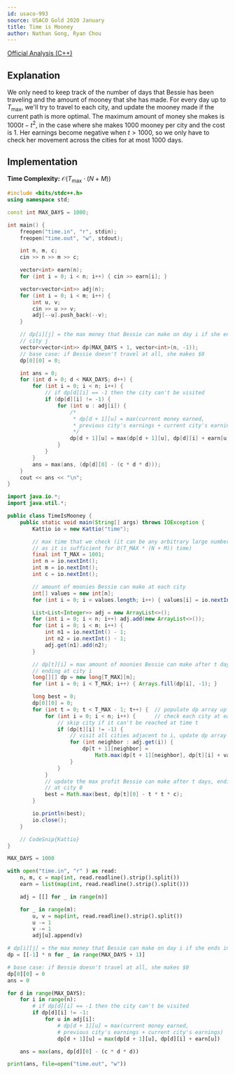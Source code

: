 ```yaml
---
id: usaco-993
source: USACO Gold 2020 January
title: Time is Mooney
author: Nathan Gong, Ryan Chou
---
```


[Official Analysis (C++)](http://www.usaco.org/current/data/sol_time_gold_jan20.html)

## Explanation

We only need to keep track of the number of days that Bessie has been traveling and the amount of mooney that she has made. For every day up to $T_{\text{max}}$, we'll try to travel to each city, and update the mooney made if the current path is more optimal. The maximum amount of money she makes is $1000t - t^2$, in the case where she makes $1000$ mooney per city and the cost is $1$. Her earnings become negative when $t > 1000$, so we only have to check her movement across the cities for at most $1000$ days.

## Implementation

**Time Complexity:** $\mathcal{O}(T_{\text{max}} \cdot (N + M))$

<LanguageSection>

<CPPSection>

```cpp
#include <bits/stdc++.h>
using namespace std;

const int MAX_DAYS = 1000;

int main() {
	freopen("time.in", "r", stdin);
	freopen("time.out", "w", stdout);

	int n, m, c;
	cin >> n >> m >> c;

	vector<int> earn(n);
	for (int i = 0; i < n; i++) { cin >> earn[i]; }

	vector<vector<int>> adj(n);
	for (int i = 0; i < m; i++) {
		int u, v;
		cin >> u >> v;
		adj[--u].push_back(--v);
	}

	// dp[i][j] = the max money that Bessie can make on day i if she ends in
	// city j
	vector<vector<int>> dp(MAX_DAYS + 1, vector<int>(n, -1));
	// base case: if Bessie doesn't travel at all, she makes $0
	dp[0][0] = 0;

	int ans = 0;
	for (int d = 0; d < MAX_DAYS; d++) {
		for (int i = 0; i < n; i++) {
			// if dp[d][i] == -1 then the city can't be visited
			if (dp[d][i] != -1) {
				for (int u : adj[i]) {
					/*
					 * dp[d + 1][u] = max(current money earned,
					 * previous city's earnings + current city's earnings)
					 */
					dp[d + 1][u] = max(dp[d + 1][u], dp[d][i] + earn[u]);
				}
			}
		}
		ans = max(ans, (dp[d][0] - (c * d * d)));
	}
	cout << ans << "\n";
}
```
</CPPSection>
<JavaSection>

```java
import java.io.*;
import java.util.*;

public class TimeIsMooney {
	public static void main(String[] args) throws IOException {
		Kattio io = new Kattio("time");

		// max time that we check (it can be any arbitrary large number as long
		// as it is sufficient for O(T_MAX * (N + M)) time)
		final int T_MAX = 1001;
		int n = io.nextInt();
		int m = io.nextInt();
		int c = io.nextInt();

		// amount of moonies Bessie can make at each city
		int[] values = new int[n];
		for (int i = 0; i < values.length; i++) { values[i] = io.nextInt(); }

		List<List<Integer>> adj = new ArrayList<>();
		for (int i = 0; i < n; i++) adj.add(new ArrayList<>());
		for (int i = 0; i < m; i++) {
			int n1 = io.nextInt() - 1;
			int n2 = io.nextInt() - 1;
			adj.get(n1).add(n2);
		}

		// dp[t][i] = max amount of moonies Bessie can make after t days,
		// ending at city i
		long[][] dp = new long[T_MAX][n];
		for (int i = 0; i < T_MAX; i++) { Arrays.fill(dp[i], -1); }

		long best = 0;
		dp[0][0] = 0;
		for (int t = 0; t < T_MAX - 1; t++) {  // populate dp array up to T_MAX
			for (int i = 0; i < n; i++) {      // check each city at each time step
				// skip city if it can't be reached at time t
				if (dp[t][i] != -1) {
					// visit all cities adjacent to i, update dp array
					for (int neighbor : adj.get(i)) {
						dp[t + 1][neighbor] =
						    Math.max(dp[t + 1][neighbor], dp[t][i] + values[neighbor]);
					}
				}
			}
			// update the max profit Bessie can make after t days, ending
			// at city 0
			best = Math.max(best, dp[t][0] - t * t * c);
		}

		io.println(best);
		io.close();
	}

	// CodeSnip{Kattio}
}
```
</JavaSection>
<PySection>

```py
MAX_DAYS = 1000

with open("time.in", "r" ) as read:
    n, m, c = map(int, read.readline().strip().split())
    earn = list(map(int, read.readline().strip().split()))

    adj = [[] for _ in range(n)]

    for _ in range(m):
        u, v = map(int, read.readline().strip().split())
        u -= 1
        v -= 1
        adj[u].append(v)

# dp[i][j] = the max money that Bessie can make on day i if she ends in city j
dp = [[-1] * n for _ in range(MAX_DAYS + 1)]

# base case: if Bessie doesn't travel at all, she makes $0
dp[0][0] = 0
ans = 0

for d in range(MAX_DAYS):
	for i in range(n):
		# if dp[d][i] == -1 then the city can't be visited
		if dp[d][i] != -1:
			for u in adj[i]:
				# dp[d + 1][u] = max(current money earned,
				# previous city's earnings + current city's earnings)
				dp[d + 1][u] = max(dp[d + 1][u], dp[d][i] + earn[u])

	ans = max(ans, dp[d][0] - (c * d * d))

print(ans, file=open("time.out", "w"))
```

</PySection>
</LanguageSection>
